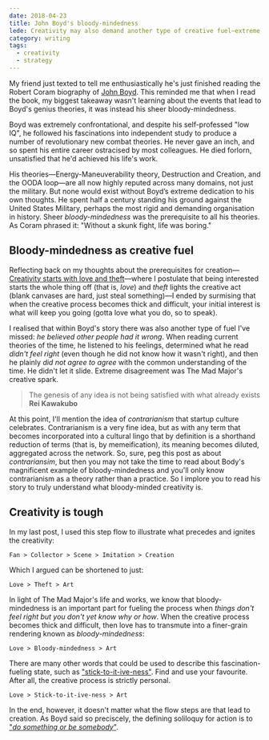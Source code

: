 ```yaml
---
date: 2018-04-23
title: John Boyd's bloody-mindedness
lede: Creativity may also demand another type of creative fuel—extreme disagreement, or bloody-mindedness. John Boyd's character is the perfect example.
category: writing
tags:
  - creativity
  - strategy
---
```


My friend just texted to tell me enthusiastically he's just finished reading the Robert Coram biography of [John Boyd](<https://en.wikipedia.org/wiki/John_Boyd_(military_strategist)>). This reminded me that when I read the book, my biggest takeaway wasn't learning about the events that lead to Boyd's genius theories, it was instead his sheer bloody-mindedness.

Boyd was extremely confrontational, and despite his self-professed "low IQ", he followed his fascinations into independent study to produce a number of revolutionary new combat theories. He never gave an inch, and so spent his entire career ostracised by most colleagues. He died forlorn, unsatisfied that he'd achieved his life's work.

His theories—Energy-Maneuverability theory, Destruction and Creation, and the OODA loop—are all now highly reputed across many domains, not just the military. But none would exist without Boyd’s extreme dedication to his own thoughts. He spent half a century standing his ground against the United States Military, perhaps the most rigid and demanding organisation in history. Sheer _bloody-mindedness_ was the prerequisite to all his theories. As Coram phrased it: "Without a skunk fight, life was boring."

## Bloody-mindedness as creative fuel

Reflecting back on my thoughts about the prerequisites for creation—[Creativity starts with love and theft](/creativity-love-and-theft)—where I postulate that being interested starts the whole thing off (that is, _love_) and _theft_ lights the creative act (blank canvases are hard, just steal something)—I ended by surmising that when the creative process becomes thick and difficult, your initial interest is what will keep you going (gotta love what you do, so to speak).

I realised that within Boyd's story there was also another type of fuel I've missed: _he believed other people had it wrong_. When reading current theories of the time, he listened to his feelings, determined what he read _didn't feel right_ (even though he did not know how it wasn't right), and then he plainly _did not agree to agree_ with the common understanding of the time. He didn't let it slide. Extreme disagreement was The Mad Major's creative spark.

> The genesis of any idea is not being satisfied with what already exists **Rei Kawakubo**

At this point, I'll mention the idea of _contrarianism_ that startup culture celebrates. Contrarianism is a very fine idea, but as with any term that becomes incorporated into a cultural lingo that by definition is a shorthand reduction of terms (that is, by memeification), its meaning becomes diluted, aggregated across the network. So, sure, peg this post as about _contrariansim_, but then you may not take the time to read about Body's magnificent example of bloody-mindedness and you'll only know contrarianism as a theory rather than a practice. So I implore you to read his story to truly understand what bloody-minded creativity is.

## Creativity is tough

In my last post, I used this step flow to illustrate what precedes and ignites the creativity:

`Fan > Collector > Scene > Imitation > Creation`

Which I argued can be shortened to just:

`Love > Theft > Art`

In light of The Mad Major's life and works, we know that bloody-mindedness is an important part for fueling the process when _things don't feel right but you don't yet know why or how_. When the creative process becomes thick and difficult, then love has to transmute into a finer-grain rendering known as _bloody-mindedness_:

`Love > Bloody-mindedness > Art`

There are many other words that could be used to describe this fascination-fueling state, such as ["stick-to-it-ive-ness"](https://youtu.be/6suWMDtXr3c). Find and use your favourite. After all, the creative process is strictly personal.

`Love > Stick-to-it-ive-ness > Art`

In the end, however, it doesn't matter what the flow steps are that lead to creation. As Boyd said so preciscely, the defining soliloquy for action is to ["_do something or be somebody_"](https://dnipogo.org/john-r-boyd/to-be-or-to-do/).
